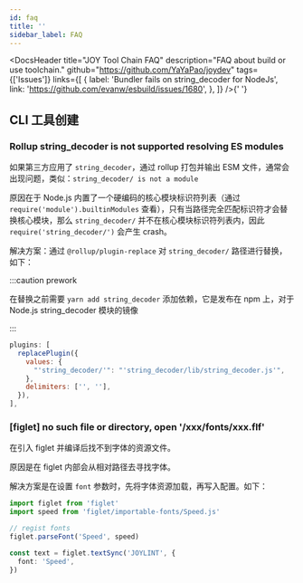 ```yaml
---
id: faq
title: ''
sidebar_label: FAQ
---
```



<DocsHeader
  title="JOY Tool Chain FAQ"
  description="FAQ about build or use toolchain."
  github="https://github.com/YaYaPao/joydev"
  tags={['Issues']}
  links={[
    {
      label: 'Bundler fails on string_decoder for NodeJs',
      link: 'https://github.com/evanw/esbuild/issues/1680',
    },
  ]}
/>{' '}

## CLI 工具创建

### Rollup string_decoder is not supported resolving ES modules

如果第三方应用了 `string_decoder`，通过 rollup 打包并输出 ESM 文件，通常会出现问题，类似：`string_decoder/ is not a module`

原因在于 Node.js 内置了一个硬编码的核心模块标识符列表（通过 `require('module').builtinModules` 查看），只有当路径完全匹配标识符才会替换核心模块，那么 `string_decoder/` 并不在核心模块标识符列表内，因此 `require('string_decoder/')` 会产生 crash。

解决方案：通过 `@rollup/plugin-replace` 对 `string_decoder/` 路径进行替换，如下：

:::caution prework

在替换之前需要 `yarn add string_decoder` 添加依赖，它是发布在 npm 上，对于 Node.js string_decoder 模块的镜像

:::

```js
plugins: [
  replacePlugin({
    values: {
      "'string_decoder/'": "'string_decoder/lib/string_decoder.js'",
    },
    delimiters: ['', ''],
  }),
],
```

### [figlet] no such file or directory, open '/xxx/fonts/xxx.flf'

在引入 figlet 并编译后找不到字体的资源文件。

原因是在 figlet 内部会从相对路径去寻找字体。

解决方案是在设置 `font` 参数时，先将字体资源加载，再写入配置。如下：

```ts
import figlet from 'figlet'
import speed from 'figlet/importable-fonts/Speed.js'

// regist fonts
figlet.parseFont('Speed', speed)

const text = figlet.textSync('JOYLINT', {
  font: 'Speed',
})
```
